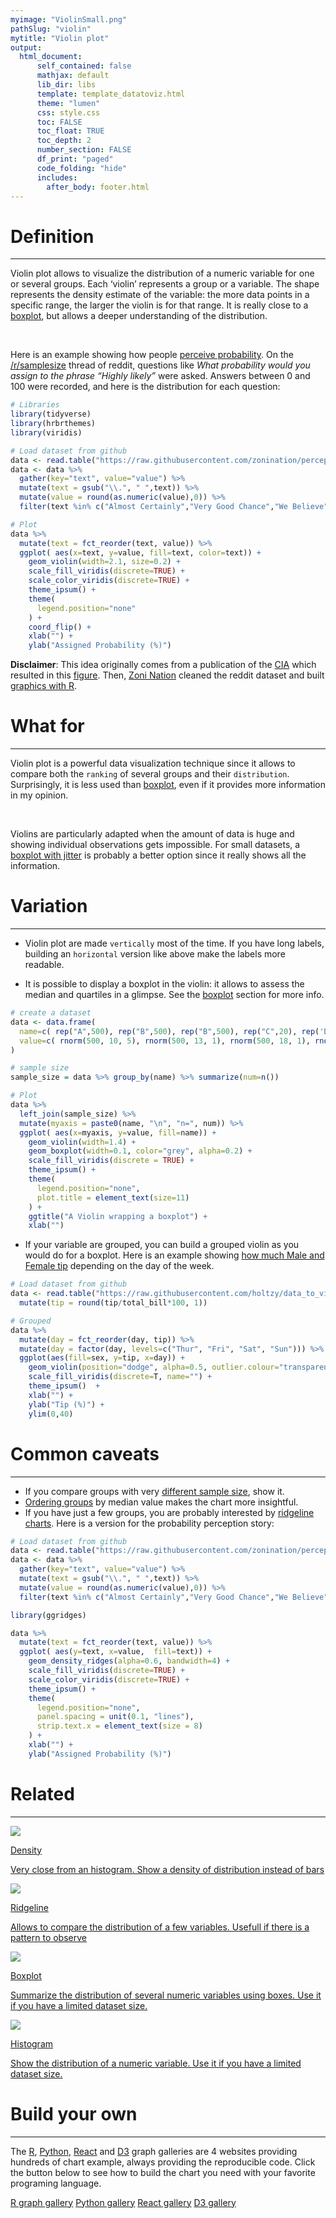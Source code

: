 ```yaml
---
myimage: "ViolinSmall.png"
pathSlug: "violin"
mytitle: "Violin plot"
output:
  html_document:
      self_contained: false
      mathjax: default
      lib_dir: libs
      template: template_datatoviz.html
      theme: "lumen"
      css: style.css
      toc: FALSE
      toc_float: TRUE
      toc_depth: 2
      number_section: FALSE
      df_print: "paged"
      code_folding: "hide"
      includes:
        after_body: footer.html
---
```



<div class="mycontent">



# Definition {#definition}
***
Violin plot allows to visualize the distribution of a numeric variable for one or several groups. Each 'violin' represents a group or a variable. The shape represents the density estimate of the variable: the more data points in a specific range, the larger the violin is for that range. It is really close to a [boxplot](http://www.data-to-viz.com/caveat/boxplot.html), but allows a deeper understanding of the distribution.

<br>

Here is an example showing how people [perceive probability](http://www.data-to-viz.com/story/OneNumOneCatSeveralObs.html). On the [/r/samplesize](https://www.reddit.com/r/SampleSize/) thread of reddit, questions like *What probability would you assign to the phrase “Highly likely”* were asked. Answers between 0 and 100 were recorded, and here is the distribution for each question:

```r
# Libraries
library(tidyverse)
library(hrbrthemes)
library(viridis)

# Load dataset from github
data <- read.table("https://raw.githubusercontent.com/zonination/perceptions/master/probly.csv", header=TRUE, sep=",")
data <- data %>%
  gather(key="text", value="value") %>%
  mutate(text = gsub("\\.", " ",text)) %>%
  mutate(value = round(as.numeric(value),0)) %>%
  filter(text %in% c("Almost Certainly","Very Good Chance","We Believe","Likely","About Even", "Little Chance", "Chances Are Slight", "Almost No Chance"))

# Plot
data %>%
  mutate(text = fct_reorder(text, value)) %>%
  ggplot( aes(x=text, y=value, fill=text, color=text)) +
    geom_violin(width=2.1, size=0.2) +
    scale_fill_viridis(discrete=TRUE) +
    scale_color_viridis(discrete=TRUE) +
    theme_ipsum() +
    theme(
      legend.position="none"
    ) +
    coord_flip() +
    xlab("") +
    ylab("Assigned Probability (%)")
```

**Disclaimer**: This idea originally comes from a publication of the [CIA](https://www.cia.gov/library/center-for-the-study-of-intelligence/csi-publications/books-and-monographs/psychology-of-intelligence-analysis/art15.html) which resulted in this [figure](https://www.cia.gov/library/center-for-the-study-of-intelligence/csi-publications/books-and-monographs/psychology-of-intelligence-analysis/fig18.gif/image.gif). Then, [Zoni Nation](https://github.com/zonination) cleaned the reddit dataset and built [graphics with R](https://github.com/zonination/perceptions).



# What for
***

Violin plot is a powerful data visualization technique since it allows to compare both the `ranking` of several groups and their `distribution`. Surprisingly, it is less used than [boxplot](http://www.data-to-viz.com/caveat/boxplot.html), even if it provides more information in my opinion.

<br>

Violins are particularly adapted when the amount of data is huge and showing individual observations gets impossible. For small datasets, a [boxplot with jitter](http://www.data-to-viz.com/caveat/boxplot.html#boxplotjitter) is probably a better option since it really shows all the information.




# Variation
***

- Violin plot are made `vertically` most of the time. If you have long labels, building an `horizontal` version like above make the labels more readable.

- It is possible to display a boxplot in the violin: it allows to assess the median and quartiles in a glimpse. See the [boxplot](http://www.data-to-viz.com/caveat/boxplot.html) section for more info.
```r
# create a dataset
data <- data.frame(
  name=c( rep("A",500), rep("B",500), rep("B",500), rep("C",20), rep('D', 100)  ),
  value=c( rnorm(500, 10, 5), rnorm(500, 13, 1), rnorm(500, 18, 1), rnorm(20, 25, 4), rnorm(100, 12, 1) )
)

# sample size
sample_size = data %>% group_by(name) %>% summarize(num=n())

# Plot
data %>%
  left_join(sample_size) %>%
  mutate(myaxis = paste0(name, "\n", "n=", num)) %>%
  ggplot( aes(x=myaxis, y=value, fill=name)) +
    geom_violin(width=1.4) +
    geom_boxplot(width=0.1, color="grey", alpha=0.2) +
    scale_fill_viridis(discrete = TRUE) +
    theme_ipsum() +
    theme(
      legend.position="none",
      plot.title = element_text(size=11)
    ) +
    ggtitle("A Violin wrapping a boxplot") +
    xlab("")
```



- If your variable are grouped, you can build a grouped violin as you would do for a boxplot. Here is an example showing [how much Male and Female tip](http://www.data-to-viz.com/story/OneNumSevCatSubgroupSevObsPerGroup.html) depending on the day of the week.
```r
# Load dataset from github
data <- read.table("https://raw.githubusercontent.com/holtzy/data_to_viz/master/Example_dataset/10_OneNumSevCatSubgroupsSevObs.csv", header=T, sep=",") %>%
  mutate(tip = round(tip/total_bill*100, 1))

# Grouped
data %>%
  mutate(day = fct_reorder(day, tip)) %>%
  mutate(day = factor(day, levels=c("Thur", "Fri", "Sat", "Sun"))) %>%
  ggplot(aes(fill=sex, y=tip, x=day)) +
    geom_violin(position="dodge", alpha=0.5, outlier.colour="transparent") +
    scale_fill_viridis(discrete=T, name="") +
    theme_ipsum()  +
    xlab("") +
    ylab("Tip (%)") +
    ylim(0,40)
```






# Common caveats {#mistake}
***



- If you compare groups with very [different sample size](http://www.data-to-viz.com/caveat/boxplot.html), show it.
- [Ordering groups](http://www.data-to-viz.com/caveat/order_data.html) by median value makes the chart more insightful.
- If you have just a few groups, you are probably interested by [ridgeline charts](http://www.data-to-viz.com/graph/ridgeline.html). Here is a version for the probability perception story:
```r
# Load dataset from github
data <- read.table("https://raw.githubusercontent.com/zonination/perceptions/master/probly.csv", header=TRUE, sep=",")
data <- data %>%
  gather(key="text", value="value") %>%
  mutate(text = gsub("\\.", " ",text)) %>%
  mutate(value = round(as.numeric(value),0)) %>%
  filter(text %in% c("Almost Certainly","Very Good Chance","We Believe","Likely","About Even", "Little Chance", "Chances Are Slight", "Almost No Chance"))

library(ggridges)

data %>%
  mutate(text = fct_reorder(text, value)) %>%
  ggplot( aes(y=text, x=value,  fill=text)) +
    geom_density_ridges(alpha=0.6, bandwidth=4) +
    scale_fill_viridis(discrete=TRUE) +
    scale_color_viridis(discrete=TRUE) +
    theme_ipsum() +
    theme(
      legend.position="none",
      panel.spacing = unit(0.1, "lines"),
      strip.text.x = element_text(size = 8)
    ) +
    xlab("") +
    ylab("Assigned Probability (%)")
```




# Related {#related}
***

<div class="row">
  <div class="col-sm-3">
  <a href="density.html" class="btn btn-primary mybtnrelated" style="margin-bottom:4px;white-space: normal !important;">
  <img  src="https://github.com/holtzy/data_to_viz/raw/master/img/section/DensitySmall.png">
  <p class="mytitlerelated">Density</p>
  <p class="mytextrelated">Very close from an histogram. Show a density of distribution instead of bars</p>
  </a>
  </div>
  <div class="col-sm-3">
  <a href="ridgeline.html" class="btn btn-primary mybtnrelated" style="margin-bottom:4px;white-space: normal !important;">
  <img  src="https://github.com/holtzy/data_to_viz/raw/master/img/section/JoyplotSmall.png">
  <p class="mytitlerelated">Ridgeline</p>
  <p class="mytextrelated">Allows to compare the distribution of a few variables. Usefull if there is a pattern to observe</p>
  </a>
  </div>
  <div class="col-sm-3">
  <a href="https://www.data-to-viz.com/caveat/boxplot.html" class="btn btn-primary mybtnrelated" style="margin-bottom:4px;white-space: normal !important;">
  <img  src="https://github.com/holtzy/data_to_viz/raw/master/img/section/Box1Small.png">
  <p class="mytitlerelated">Boxplot</p>
  <p class="mytextrelated">Summarize the distribution of several numeric variables using boxes. Use it if you have a limited dataset size.</p>
  </a>
  </div>
  <div class="col-sm-3">
  <a href="histogram.html" class="btn btn-primary mybtnrelated" style="margin-bottom:4px;white-space: normal !important;">
  <img  src="https://github.com/holtzy/data_to_viz/raw/master/img/section/HistogramSmall.png">
  <p class="mytitlerelated">Histogram</p>
  <p class="mytextrelated">Show the distribution of a numeric variable. Use it if you have a limited dataset size.</p>
  </a>
  </div>
</div>



# Build your own {#code}
***

The [R](https://www.r-graph-gallery.com/violin.html), [Python](https://www.python-graph-gallery.com/violin-plot/), [React](https://www.react-graph-gallery.com/violin-plot) and [D3](https://d3-graph-gallery.com/violin.html) graph galleries are 4 websites providing hundreds of chart example, always providing the reproducible code. Click the button below to see how to build the chart you need with your favorite programing language.

<p>
<a href="https://www.r-graph-gallery.com/violin.html" class="btn btn-primary">R graph gallery</a>
<a href="https://python-graph-gallery.com/violin-plot/" class="btn btn-primary">Python gallery</a>
<a href="https://www.react-graph-gallery.com/violin-plot" class="btn btn-primary">React gallery</a>
<a href="https://d3-graph-gallery.com/violin.html" class="btn btn-primary">D3 gallery</a>
</p>

</div>














